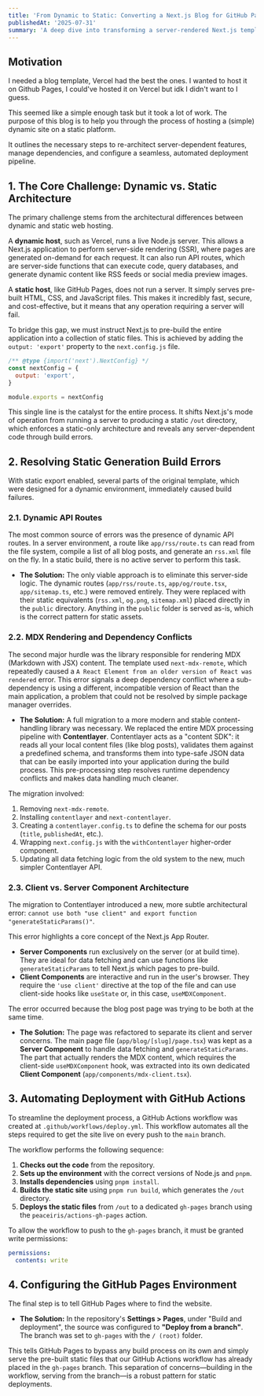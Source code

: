 ```yaml
---
title: 'From Dynamic to Static: Converting a Next.js Blog for GitHub Pages'
publishedAt: '2025-07-31'
summary: 'A deep dive into transforming a server-rendered Next.js template into a fully static site for free hosting on GitHub Pages.'
---
```


## Motivation

I needed a blog template, Vercel had the best the ones. I wanted to host it on Github Pages, I could've hosted it on Vercel but idk I didn't want to I guess.

This seemed like a simple enough task but it took a lot of work. The purpose of this blog is to help you through the process of hosting a (simple) dynamic site on a static platform.

It outlines the necessary steps to re-architect server-dependent features, manage dependencies, and configure a seamless, automated deployment pipeline.

## 1. The Core Challenge: Dynamic vs. Static Architecture

The primary challenge stems from the architectural differences between dynamic and static web hosting.

A **dynamic host**, such as Vercel, runs a live Node.js server. This allows a Next.js application to perform server-side rendering (SSR), where pages are generated on-demand for each request. It can also run API routes, which are server-side functions that can execute code, query databases, and generate dynamic content like RSS feeds or social media preview images.

A **static host**, like GitHub Pages, does not run a server. It simply serves pre-built HTML, CSS, and JavaScript files. This makes it incredibly fast, secure, and cost-effective, but it means that any operation requiring a server will fail.

To bridge this gap, we must instruct Next.js to pre-build the entire application into a collection of static files. This is achieved by adding the `output: 'export'` property to the `next.config.js` file.

```javascript:next.config.js
/** @type {import('next').NextConfig} */
const nextConfig = {
  output: 'export',
}

module.exports = nextConfig
```

This single line is the catalyst for the entire process. It shifts Next.js's mode of operation from running a server to producing a static `/out` directory, which enforces a static-only architecture and reveals any server-dependent code through build errors.

## 2. Resolving Static Generation Build Errors

With static export enabled, several parts of the original template, which were designed for a dynamic environment, immediately caused build failures.

### 2.1. Dynamic API Routes

The most common source of errors was the presence of dynamic API routes. In a server environment, a route like `app/rss/route.ts` can read from the file system, compile a list of all blog posts, and generate an `rss.xml` file on the fly. In a static build, there is no active server to perform this task.

- **The Solution:** The only viable approach is to eliminate this server-side logic. The dynamic routes (`app/rss/route.ts`, `app/og/route.tsx`, `app/sitemap.ts`, etc.) were removed entirely. They were replaced with their static equivalents (`rss.xml`, `og.png`, `sitemap.xml`) placed directly in the `public` directory. Anything in the `public` folder is served as-is, which is the correct pattern for static assets.

### 2.2. MDX Rendering and Dependency Conflicts

The second major hurdle was the library responsible for rendering MDX (Markdown with JSX) content. The template used `next-mdx-remote`, which repeatedly caused a `A React Element from an older version of React was rendered` error. This error signals a deep dependency conflict where a sub-dependency is using a different, incompatible version of React than the main application, a problem that could not be resolved by simple package manager overrides.

- **The Solution:** A full migration to a more modern and stable content-handling library was necessary. We replaced the entire MDX processing pipeline with **Contentlayer**. Contentlayer acts as a "content SDK": it reads all your local content files (like blog posts), validates them against a predefined schema, and transforms them into type-safe JSON data that can be easily imported into your application during the build process. This pre-processing step resolves runtime dependency conflicts and makes data handling much cleaner.

The migration involved:
1.  Removing `next-mdx-remote`.
2.  Installing `contentlayer` and `next-contentlayer`.
3.  Creating a `contentlayer.config.ts` to define the schema for our posts (`title`, `publishedAt`, etc.).
4.  Wrapping `next.config.js` with the `withContentlayer` higher-order component.
5.  Updating all data fetching logic from the old system to the new, much simpler Contentlayer API.

### 2.3. Client vs. Server Component Architecture

The migration to Contentlayer introduced a new, more subtle architectural error: `cannot use both "use client" and export function "generateStaticParams()"`.

This error highlights a core concept of the Next.js App Router.
- **Server Components** run exclusively on the server (or at build time). They are ideal for data fetching and can use functions like `generateStaticParams` to tell Next.js which pages to pre-build.
- **Client Components** are interactive and run in the user's browser. They require the `'use client'` directive at the top of the file and can use client-side hooks like `useState` or, in this case, `useMDXComponent`.

The error occurred because the blog post page was trying to be both at the same time.

- **The Solution:** The page was refactored to separate its client and server concerns. The main page file (`app/blog/[slug]/page.tsx`) was kept as a **Server Component** to handle data fetching and `generateStaticParams`. The part that actually renders the MDX content, which requires the client-side `useMDXComponent` hook, was extracted into its own dedicated **Client Component** (`app/components/mdx-client.tsx`).

## 3. Automating Deployment with GitHub Actions

To streamline the deployment process, a GitHub Actions workflow was created at `.github/workflows/deploy.yml`. This workflow automates all the steps required to get the site live on every push to the `main` branch.

The workflow performs the following sequence:
1.  **Checks out the code** from the repository.
2.  **Sets up the environment** with the correct versions of Node.js and `pnpm`.
3.  **Installs dependencies** using `pnpm install`.
4.  **Builds the static site** using `pnpm run build`, which generates the `/out` directory.
5.  **Deploys the static files** from `/out` to a dedicated `gh-pages` branch using the `peaceiris/actions-gh-pages` action.

To allow the workflow to push to the `gh-pages` branch, it must be granted write permissions:
```yaml:.github/workflows/deploy.yml
permissions:
  contents: write
```

## 4. Configuring the GitHub Pages Environment

The final step is to tell GitHub Pages where to find the website.

- **The Solution:** In the repository's **Settings > Pages**, under "Build and deployment", the source was configured to **"Deploy from a branch"**. The branch was set to `gh-pages` with the `/ (root)` folder.

This tells GitHub Pages to bypass any build process on its own and simply serve the pre-built static files that our GitHub Actions workflow has already placed in the `gh-pages` branch. This separation of concerns—building in the workflow, serving from the branch—is a robust pattern for static deployments. 
